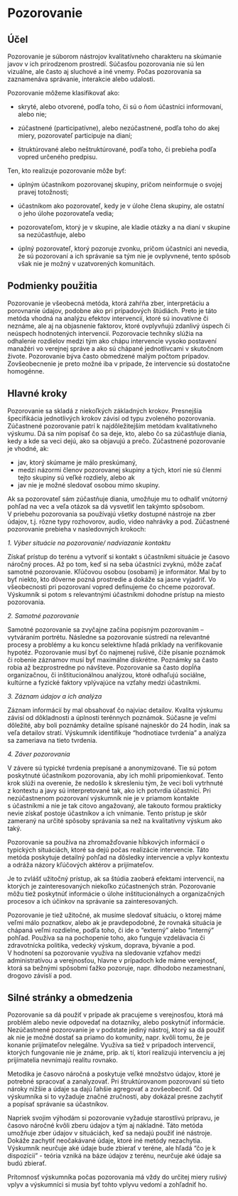 # Pozorovanie

## Účel

Pozorovanie je súborom nástrojov kvalitatívneho charakteru na skúmanie
javov v ich prirodzenom prostredí. Súčasťou pozorovania nie sú len
vizuálne, ale často aj sluchové a iné vnemy. Počas pozorovania sa
zaznamenáva správanie, interakcie alebo udalosti.

Pozorovanie môžeme klasifikovať ako:

-   skryté, alebo otvorené, podľa toho, či sú o ňom účastníci
    informovaní, alebo nie;

-   zúčastnené (participatívne), alebo nezúčastnené, podľa toho do akej
    miery, pozorovateľ participuje na dianí;

-   štruktúrované alebo neštruktúrované, podľa toho, či prebieha podľa
    vopred určeného predpisu.

Ten, kto realizuje pozorovanie môže byť:

-   úplným účastníkom pozorovanej skupiny, pričom neinformuje o svojej
    pravej totožnosti;

-   účastníkom ako pozorovateľ, kedy je v úlohe člena skupiny, ale
    ostatní o jeho úlohe pozorovateľa vedia;

-   pozorovateľom, ktorý je v skupine, ale kladie otázky a na dianí
    v skupine sa nezúčastňuje, alebo

-   úplný pozorovateľ, ktorý pozoruje zvonku, pričom účastníci ani
    nevedia, že sú pozorovaní a ich správanie sa tým nie je ovplyvnené,
    tento spôsob však nie je možný v uzatvorených komunitách.

## Podmienky použitia

Pozorovanie je všeobecná metóda, ktorá zahŕňa zber, interpretáciu a
porovnanie údajov, podobne ako pri prípadových štúdiách. Preto je táto
metóda vhodná na analýzu efektov intervencií, ktoré sú inovatívne či
neznáme, ale aj na objasnenie faktorov, ktoré ovplyvňujú zdanlivý úspech
či neúspech hodnotených intervencií. Pozorovacie techniky slúžia na
odhalenie rozdielov medzi tým ako chápu intervencie vysoko postavení
manažéri vo verejnej správe a ako sú chápané jednotlivcami v skutočnom
živote. Pozorovanie býva často obmedzené malým počtom prípadov.
Zovšeobecnenie je preto možné iba v prípade, že intervencie sú
dostatočne homogénne.

## Hlavné kroky

Pozorovanie sa skladá z niekoľkých základných krokov. Presnejšia
špecifikácia jednotlivých krokov závisí od typu zvoleného pozorovania.
Zúčastnené pozorovanie patrí k najdôležitejším metódam kvalitatívneho
výskumu. Dá sa ním popísať čo sa deje, kto, alebo čo sa zúčastňuje
diania, kedy a kde sa veci dejú, ako sa objavujú a prečo. Zúčastnené
pozorovanie je vhodné, ak:

-   jav, ktorý skúmame je málo preskúmaný,\
-   medzi názormi členov pozorovanej skupiny a tých, ktorí nie sú členmi
    tejto skupiny sú veľké rozdiely, alebo ak\
-   jav nie je možné sledovať osobou mimo skupiny.

Ak sa pozorovateľ sám zúčastňuje diania, umožňuje mu to odhaliť vnútorný
pohľad na vec a veľa otázok sa dá vysvetliť len takýmto spôsobom.
V priebehu pozorovania sa používajú všetky dostupné nástroje na zber
údajov, t.j. rôzne typy rozhovorov, audio, video nahrávky a pod.
Zúčastnené pozorovanie prebieha v nasledovných krokoch:

*1. Výber situácie na pozorovanie/ nadviazanie kontaktu*

Získať prístup do terénu a vytvoriť si kontakt s účastníkmi situácie je
časovo náročný proces. Až po tom, keď si na seba účastníci zvyknú, môže
začať samotné pozorovanie. Kľúčovou osobou (osobami) je informátor. Mal
by to byť niekto, kto dôverne pozná prostredie a dokáže sa jasne
vyjadriť. Vo všeobecnosti pri pozorovaní vopred definujeme čo chceme
pozorovať. Výskumník si potom s relevantnými účastníkmi dohodne prístup
na miesto pozorovania.

*2. Samotné pozorovanie*

Samotné pozorovanie sa zvyčajne začína popisným pozorovaním --
vytváraním portrétu. Následne sa pozorovanie sústredí na relevantné
procesy a problémy a ku koncu selektívne hľadá príklady na verifikovanie
hypotéz. Pozorovanie musí byť čo najmenej rušivé, čiže písanie poznámok
či robenie záznamov musí byť maximálne diskrétne. Poznámky sa často
robia až bezprostredne po návšteve. Pozorovanie sa často dopĺňa
organizačnou, či inštitucionálnou analýzou, ktoré odhaľujú sociálne,
kultúrne a fyzické faktory vplývajúce na vzťahy medzi účastníkmi.

*3. Záznam údajov a ich analýza*

Záznam informácií by mal obsahovať čo najviac detailov. Kvalita výskumu
závisí od dôkladnosti a úplnosti terénnych poznámok. Súčasne je veľmi
dôležité, aby boli poznámky detailne spísané najneskôr do 24 hodín, inak
sa veľa detailov stratí. Výskumník identifikuje "hodnotiace tvrdenia" a
analýza sa zameriava na tieto tvrdenia.

*4. Záver pozorovania*

V závere sú typické tvrdenia prepísané a anonymizované. Tie sú potom
poskytnuté účastníkom pozorovania, aby ich mohli pripomienkovať. Tento
krok slúži na overenie, že nedošlo k skresleniu tým, že veci boli
vytrhnuté z kontextu a javy sú interpretované tak, ako ich potvrdia
účastníci. Pri nezúčastnenom pozorovaní výskumník nie je v priamom
kontakte s účastníkmi a nie je tak citovo angažovaný, ale takouto formou
prakticky nevie získať postoje účastníkov a ich vnímanie. Tento prístup
je skôr zameraný na určité spôsoby správania sa než na kvalitatívny
výskum ako taký.

Pozorovanie sa používa na zhromažďovanie hĺbkových informácií o
typických situáciách, ktoré sa dejú počas realizácie intervencie. Táto
metóda poskytuje detailný pohľad na dôsledky intervencie a vplyv
kontextu a odráža názory kľúčových aktérov a prijímateľov.

Je to zvlášť užitočný prístup, ak sa štúdia zaoberá efektami
intervencií, na ktorých je zainteresovaných niekoľko zúčastnených strán.
Pozorovanie môžu tiež poskytnúť informácie o úlohe inštitucionálnych a
organizačných procesov a ich účinkov na správanie sa zainteresovaných.

Pozorovanie je tiež užitočné, ak musíme sledovať situáciu, o ktorej máme
veľmi málo poznatkov, alebo ak je pravdepodobné, že rovnaká situácia je
chápaná veľmi rozdielne, podľa toho, či ide o "externý" alebo "interný"
pohľad. Používa sa na pochopenie toho, ako funguje vzdelávacia či
zdravotnícka politika, vedecký výskum, doprava, bývanie a pod.
V hodnotení sa pozorovanie využíva na sledovanie vzťahov medzi
administratívou a verejnosťou, hlavne v prípadoch kde máme verejnosť,
ktorá sa bežnými spôsobmi ťažko pozoruje, napr. dlhodobo nezamestnaní,
drogovo závislí a pod.

## Silné stránky a obmedzenia

Pozorovanie sa dá použiť v prípade ak pracujeme s verejnosťou, ktorá má
problém alebo nevie odpovedať na dotazníky, alebo poskytnúť informácie.
Nezúčastnené pozorovanie je v podstate jediný nástroj, ktorý sa dá
použiť ak nie je možné dostať sa priamo do komunity, napr. kvôli tomu,
že je konanie prijímateľov nelegálne. Využíva sa tiež v prípadoch
intervencií, ktorých fungovanie nie je známe, príp. ak tí, ktorí
realizujú intervenciu a jej prijímatelia nevnímajú realitu rovnako.

Metodika je časovo náročná a poskytuje veľké množstvo údajov, ktoré je
potrebné spracovať a zanalyzovať. Pri štruktúrovanom pozorovaní sú tieto
nároky nižšie a údaje sa dajú ľahšie agregovať a zovšeobecniť. Od
výskumníka si to vyžaduje značné zručnosti, aby dokázal presne zachytiť
a popísať správanie sa účastníkov.

Napriek svojim výhodám si pozorovanie vyžaduje starostlivú prípravu, je
časovo náročné kvôli zberu údajov a tým aj nákladné. Táto metóda
umožňuje zber údajov v situáciách, keď sa nedajú použiť iné nástroje.
Dokáže zachytiť neočakávané údaje, ktoré iné metódy nezachytia.
Výskumník neurčuje aké údaje bude zbierať v teréne, ale hľadá "čo je k
dispozícii" - teória vzniká na báze údajov z terénu, neurčuje aké údaje
sa budú zbierať.

Prítomnosť výskumníka počas pozorovania má vždy do určitej miery rušivý
vplyv a výskumníci si musia byť tohto vplyvu vedomí a zohľadniť ho.
